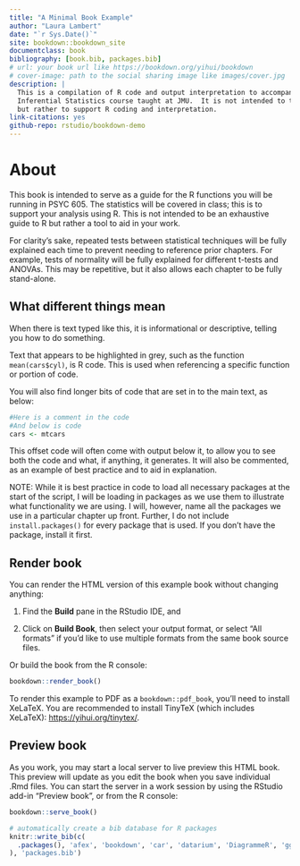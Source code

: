 ```yaml
--- 
title: "A Minimal Book Example"
author: "Laura Lambert"
date: "`r Sys.Date()`"
site: bookdown::bookdown_site
documentclass: book
bibliography: [book.bib, packages.bib]
# url: your book url like https://bookdown.org/yihui/bookdown
# cover-image: path to the social sharing image like images/cover.jpg
description: |
  This is a compilation of R code and output interpretation to accompany an Intermediate
  Inferential Statistics course taught at JMU.  It is not intended to teach the statistics,
  but rather to support R coding and interpretation.
link-citations: yes
github-repo: rstudio/bookdown-demo
---
```


# About

This book is intended to serve as a guide for the R functions you will be running in PSYC 605.  The statistics will be covered in class; this is to support your analysis using R.  This is not intended to be an exhaustive guide to R but rather a tool to aid in your work.

For clarity's sake, repeated tests between statistical techniques will be fully explained each time to prevent needing to reference prior chapters.  For example, tests of normality will be fully explained for different t-tests and ANOVAs.  This may be repetitive, but it also allows each chapter to be fully stand-alone.

## What different things mean
When there is text typed like this, it is informational or descriptive, telling you how to do something.

Text that appears to be highlighted in grey, such as the function `mean(cars$cyl)`, is R code.  This is used when referencing a specific function or portion of code.  

You will also find longer bits of code that are set in to the main text, as below:
```r
#Here is a comment in the code
#And below is code
cars <- mtcars
```

This offset code will often come with output below it, to allow you to see both the code and what, if anything, it generates.  It will also be commented, as an example of best practice and to aid in explanation.

NOTE: While it is best practice in code to load all necessary packages at the start of the script, I will be loading in packages as we use them to illustrate what functionality we are using.  I will, however, name all the packages we use in a particular chapter up front.  Further, I do not include `install.packages()` for every package that is used.  If you don't have the package, install it first.  





## Render book

You can render the HTML version of this example book without changing anything:

1. Find the **Build** pane in the RStudio IDE, and

1. Click on **Build Book**, then select your output format, or select "All formats" if you'd like to use multiple formats from the same book source files.

Or build the book from the R console:

```r
bookdown::render_book()
```

To render this example to PDF as a `bookdown::pdf_book`, you'll need to install XeLaTeX. You are recommended to install TinyTeX (which includes XeLaTeX): <https://yihui.org/tinytex/>.

## Preview book

As you work, you may start a local server to live preview this HTML book. This preview will update as you edit the book when you save individual .Rmd files. You can start the server in a work session by using the RStudio add-in "Preview book", or from the R console:

```r
bookdown::serve_book()
```


```r
# automatically create a bib database for R packages
knitr::write_bib(c(
  .packages(), 'afex', 'bookdown', 'car', 'datarium', 'DiagrammeR', 'ggplot2', 'gt', 'knitr', 'psych', 'qqplotr', 'rmarkdown', 'rstatix',  'tidyverse', 'viridis'
), 'packages.bib')
```
